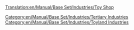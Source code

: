 [[Translation:en/Manual/Base Set/Industries/Toy Shop]]

{{en/Manual/Base Set/Industries/Industries|image=en/Manual/Base Set/Industries/ToyShop.png
|name=Toy Shop
|climates=[[en/Manual/Climates]]
|accepts=[[en/Manual/Base Set/Cargos/Toys]]
|produces=Nothing
|notes=Not present in other [[en/Manual/Climates]].
}}

{{en/Manual/Base Set/Industries/Navbox Industries}}

[[Category:en/Manual/Base Set/Industries/Tertiary Industries]]
[[Category:en/Manual/Base Set/Industries/Toyland Industries]]
